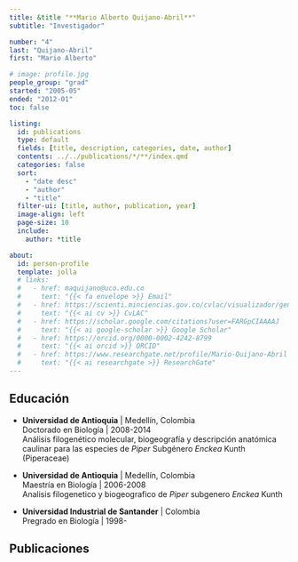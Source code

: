 ```yaml
---
title: &title "**Mario Alberto Quijano-Abril**"
subtitle: "Investigador"

number: "4"
last: "Quijano-Abril"
first: "Mario Alberto"

# image: profile.jpg
people_group: "grad"
started: "2005-05"
ended: "2012-01"
toc: false

listing: 
  id: publications
  type: default
  fields: [title, description, categories, date, author]
  contents: ../../publications/*/**/index.qmd
  categories: false
  sort:
    - "date desc"
    - "author"
    - "title"
  filter-ui: [title, author, publication, year]
  image-align: left
  page-size: 10
  include:
    author: *title

about:
  id: person-profile
  template: jolla
  # links:
  #   - href: maquijano@uco.edu.co
  #     text: "{{< fa envelope >}} Email"
  #   - href: https://scienti.minciencias.gov.co/cvlac/visualizador/generarCurriculoCv.do?cod_rh=0000400750
  #     text: "{{< ai cv >}} CvLAC"
  #   - href: https://scholar.google.com/citations?user=FARGpCIAAAAJ
  #     text: "{{< ai google-scholar >}} Google Scholar"
  #   - href: https://orcid.org/0000-0002-4242-8799
  #     text: "{{< ai orcid >}} ORCID"
  #   - href: https://www.researchgate.net/profile/Mario-Quijano-Abril
  #     text: "{{< ai researchgate >}} ResearchGate"
---
```


:::{#person-profile}
:::



## Educación

-   **Universidad de Antioquia** \| Medellín, Colombia\
    Doctorado en Biología \| 2008-2014\
    Análisis filogenético molecular, biogeografía y descripción anatómica caulinar para las especies de *Piper* Subgénero *Enckea* Kunth (Piperaceae)

-   **Universidad de Antioquia** \| Medellín, Colombia\
    Maestría en Biología \| 2006-2008\
    Analisis filogenetico y biogeografico de *Piper* subgenero *Enckea* Kunth

-   **Universidad Industrial de Santander** \| Colombia\
    Pregrado en Biología \| 1998-\
    <!-- Falta el título. -->

## Publicaciones

::: {#publications}
:::